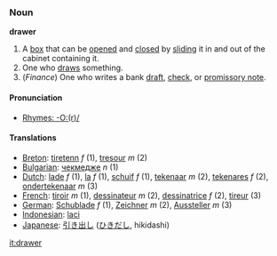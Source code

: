 === Noun ===
'''drawer'''

#A [[box]] that can be [[open]]ed and [[close]]d by [[slide|sliding]] it in and out of the cabinet containing it.
#One who [[draw]]s something.
#(''Finance'') One who writes a bank [[draft]], [[check]], or [[promissory note]].

====Pronunciation====
*[[Rhymes:English:-O:(r)/|Rhymes: -O:(r)/]]

==== Translations ====
*[[Breton]]: [[tiretenn]] ''f'' (1), [[tresour]] ''m'' (2)
*[[Bulgarian]]: [[чекмедже]] ''n'' (1)
*[[Dutch]]: [[lade]] ''f'' (1), [[la]] ''f'' (1), [[schuif]] ''f'' (1), [[tekenaar]] ''m'' (2), [[tekenares]] ''f'' (2), [[ondertekenaar]] ''m'' (3)
*[[French]]: [[tiroir]] ''m'' (1), [[dessinateur]] ''m'' (2), [[dessinatrice]] ''f'' (2), [[tireur]] (3)
*[[German]]: [[Schublade]] ''f'' (1), [[Zeichner]] ''m'' (2), [[Aussteller]] ''m'' (3)
*[[Indonesian]]: [[laci]] <!-- not verified -->
*[[Japanese]]: [[引き出し]] ([[ひきだし]], hikidashi) <!-- not verified -->

[[it:drawer]]